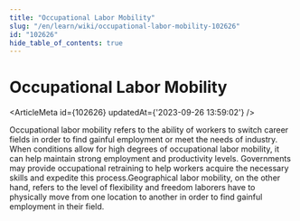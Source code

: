 ```yaml
---
title: "Occupational Labor Mobility"
slug: "/en/learn/wiki/occupational-labor-mobility-102626"
id: "102626"
hide_table_of_contents: true
---
```



# Occupational Labor Mobility

<ArticleMeta id={102626} updatedAt={'2023-09-26 13:59:02'} />
<div className='border-solid border-b border-t-0 my-4 border-[var(--ifm-color-gray-300)]' />

Occupational labor mobility refers to the ability of workers to switch career fields in order to find gainful employment or meet the needs of industry. When conditions allow for high degrees of occupational labor mobility, it can help maintain strong employment and productivity levels. Governments may provide occupational retraining to help workers acquire the necessary skills and expedite this process.Geographical labor mobility, on the other hand, refers to the level of flexibility and freedom laborers have to physically move from one location to another in order to find gainful employment in their field.

